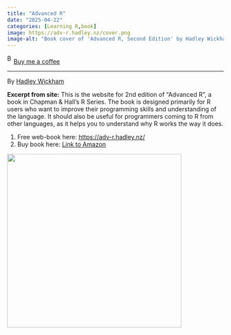 ```yaml
---
title: "Advanced R"
date: "2025-04-22"
categories: [Learning R,book]
image: https://adv-r.hadley.nz/cover.png
image-alt: "Book cover of 'Advanced R, Second Edition' by Hadley Wickham, part of The R Series by CRC Press. The cover features a diagram of a data structure with labeled nodes and arrows, representing function environments in R."
---
```


<link href="https://fonts.googleapis.com/css?family=Cookie" rel="stylesheet"><a class="bmc-button" target="_blank" href="https://www.buymeacoffee.com/JoscelinRocha">![Buy me a coffee](https://cdn.buymeacoffee.com/buttons/bmc-new-btn-logo.svg){alt="Buy me a coffee" width="15" height="21"}Buy me a coffee</a>

------------------------------------------------------------------------

By [Hadley Wickham](https://adv-r.hadley.nz/)

**Excerpt from site:** This is the website for 2nd edition of "Advanced R", a book in Chapman & Hall's R Series. The book is designed primarily for R users who want to improve their programming skills and understanding of the language. It should also be useful for programmers coming to R from other languages, as it helps you to understand why R works the way it does.

1.  Free web-book here: <https://adv-r.hadley.nz/>
2.  Buy book here: [Link to Amazon](https://www.amazon.com/dp/0815384572/ref=cm_sw_su_dp?tag=devtools-20)

![](https://adv-r.hadley.nz/cover.png){width="405"}
